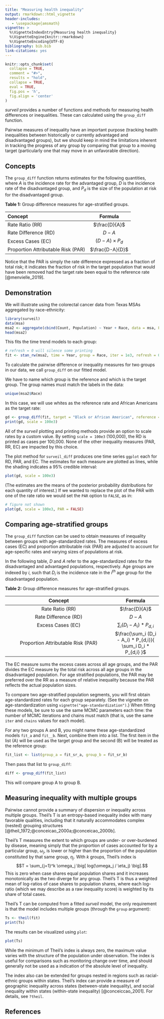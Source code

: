 ```yaml
---
title: "Measuring health inequality"
output: rmarkdown::html_vignette
header-includes:
   - \usepackage{amsmath}
vignette: >
  %\VignetteIndexEntry{Measuring health inequality}
  %\VignetteEngine{knitr::rmarkdown}
  %\VignetteEncoding{UTF-8}
bibliography: bib.bib
link-citations: yes
---
```


```r
knitr::opts_chunk$set(
  collapse = TRUE,
  comment = "#>",
  results = "hold", 
  collapse = TRUE, 
  eval = TRUE,
  fig.pos = 'h', 
  fig.align = 'center'
)
```

*surveil* provides a number of functions and methods for measuring health differences or inequalities. These can calculated using the `group_diff` function. 

Pairwise measures of inequality have an important purpose (tracking health inequalities between historically or currently advantaged and disadvantaged groups), but we should keep in mind the limitations inherent in tracking the progress of any group by comparing that group to a moving target (particularly one that may move in an unfavorable direction). 

## Concepts

The `group_diff` function returns estimates for the following quantities, where $A$ is the incidence rate for the advantaged group, $D$ is the incidence rate of the disadvantaged group, and $P_d$ is the size of the population at risk for the disadvantaged group.

**Table 1:** Group difference measures for age-stratified groups.

|    Concept   |  Formula |
|:--------------|:-----:|
| Rate Ratio (RR) | $\frac{D}{A}$ |
| Rate Difference (RD) | $D - A$ |
| Excess Cases (EC) | $(D-A) \times P_d$ |
| Proportion Attributable Risk (PAR) | $\frac{D-A}{D}$  | 

Notice that the PAR is simply the rate difference expressed as a fraction of total risk; it indicates the fraction of risk in the target population that would have been removed had the target rate been equal to the reference rate [@menvielle_2019]. 

## Demonstration

We will illustrate using the colorectal cancer data from Texas MSAs aggregated by race-ethnicity:

```r
library(surveil)
data(msa)
msa2 <- aggregate(cbind(Count, Population) ~ Year + Race, data = msa, FUN = sum)
head(msa2)
```

This fits the time trend models to each group:

```r
# refresh = 0 will silence some printing
fit <- stan_rw(msa2, time = Year, group = Race, iter = 1e3, refresh = 0)
```		    

To calculate the pairwise difference or inequality measures for two groups in our data, we call `group_diff` on our fitted model. 

We have to name which group is the reference and which is the target group. The group names must match the labels in the data:

```r
unique(msa2$Race)
```

In this case, we will use whites as the reference rate and African Americans as the target rate:

```r
gd <- group_diff(fit, target = "Black or African American", reference = "White")
print(gd, scale = 100e3)
```

All of the *surveil* plotting and printing methods provide an option to scale rates by a custom value. By setting `scale = 100e3` (100,000), the RD is printed as cases per 100,000. None of the other inequality measures (PAR, RR, EC) are impacted by this choice.

The plot method for `surveil_diff` produces one time series ``ggplot`` each for RD, PAR, and EC. The estimates for each measure are plotted as lines, while the shading indicates a 95\% credible interval:

```r
plot(gd, scale = 100e3)
```

(The estimates are the means of the posterior probability distributions for each quantity of interest.) If we wanted to replace the plot of the PAR with one of the rate ratio we would set the `PAR` option to `FALSE`, as in:

```r
# figure not shown
plot(gd, scale = 100e3, PAR = FALSE)
```

## Comparing age-stratified groups

The `group_diff` function can be used to obtain measures of inequality between groups with age-standardized rates. The measures of excess cases (EC) and proportion attributable risk (PAR) are adjusted to account for age-specific rates and varying sizes of populations at risk. 

In the following table, $D$ and $A$ refer to the age-standardized rates for the disadvantaged and advantaged populations, respectively. Age groups are indexed by $i$, such that $D_i$ is the incidence rate in the $i^{th}$ age group for the disadvantaged population.

**Table 2:** Group difference measures for age-stratified groups.

|    Concept   |  Formula |
|:--------------:|:-----:|
| Rate Ratio (RR) | $\frac{D}{A}$ |
| Rate Difference (RD) | $D - A$ |
| Excess Cases (EC) | $\sum_i (D_i - A_i) * P_{d,i}$ |
| Proportion Attributable Risk (PAR) | $\frac{\sum_i (D_i - A_i) * P_{d,i}}{ \sum_i D_i * P_{d,i} }$| 


The EC measure sums the excess cases across all age groups, and the PAR divides the EC measure by the total risk across all age groups in the disadvantaged population. For age stratified populations, the PAR may be preferred over the RR as a measure of relative inequality because the PAR reflects the actual population sizes.

To compare two age-stratified population segments, you will first obtain age-standardized rates for each group separately. (See the vignette on age-standardization using `vignette("age-standardization")`.) When fitting these models, be sure to use the same MCMC parameters each time: the number of MCMC iterations and chains must match (that is, use the same `iter` and `chains` values for each model).

For any two groups A and B, you might name these age-standardized models `fit_a` and `fit__b`. Next, combine them into a list. The first item in the list (A) will be used as the target group and the second (B) will be treated as the reference group:

```r
fit_list <- list(group_a = fit_sr_a, group_b = fit_sr_b)
```

Then pass that list to `group_diff`:

```r
diff <- group_diff(fit_list)
```

This will compare group A to group B.

## Measuring inequality with multiple groups

Pairwise cannot provide a summary of dispersion or inequality across multiple groups. Theil's T is an entropy-based inequality index with many favorable qualities, including that it naturally accommodates complex (nested) grouping structures [@theil_1972;@conceicao_2000a;@conceicao_2000b].

Theil's T measures the extent to which groups are under- or over-burdened by disease, meaning simply that the proportion of cases accounted for by a particular group, $\omega_j$, is lower or higher than the proportion of the population constituted by that same group, $\eta_j$. With $k$ groups, Theil's index is
                               $$T = \sum_{j=1}^k \omega_j \big[ log(\omega_j / \eta_j) \big].$$
This is zero when case shares equal population shares and it increases monotonically as the two diverge for any group. Theil’s T is thus a weighted mean of log-ratios of case shares to population shares, where each log-ratio (which we may describe as a raw inequality score) is weighted by its share of total cases.

Theil's T can be computed from a fitted *surveil* model, the only requirement is that the model includes multiple groups (through the `group` argument):

```r
Ts <- theil(fit)
print(Ts)
```

The results can be visualized using `plot`:

```r
plot(Ts)
```

While the minimum of Theil's index is always zero, the maximum value varies with the structure of the population under observation. The index is useful for comparisons such as monitoring change over time, and should generally not be used as a indication of the absolute level of inequality. 

The index also can be extended for groups nested in regions such as racial-ethnic groups within states. Theil's index can provide a measure of geographic inequality across states (between-state inequality), and social inequality within states (within-state inequality) [@conceiccao_2001]. For details, see `?theil`.

## References